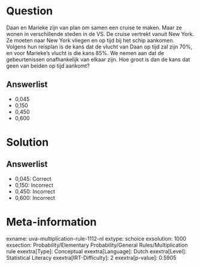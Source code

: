 Question
========

Daan en Marieke zijn van plan om samen een cruise te maken. Maar ze
wonen in verschillende steden in de VS. De cruise vertrekt vanuit New
York. Ze moeten naar New York vliegen en op tijd bij het schip aankomen.
Volgens hun reisplan is de kans dat de vlucht van Daan op tijd zal zijn
70%, en voor Marieke's vlucht is die kans 85%. We nemen aan dat de
gebeurtenissen onafhankelijk van elkaar zijn. Hoe groot is dan de kans
dat geen van beiden op tijd aankomt?

Answerlist
----------

* 0,045
* 0,150
* 0,450
* 0,600

Solution
========

Answerlist
----------

* 0,045: Correct
* 0,150: Incorrect
* 0,450: Incorrect
* 0,600: Incorrect

Meta-information
================
exname: uva-multiplication-rule-1112-nl
extype: schoice
exsolution: 1000
exsection: Probability/Elementary Probability/General Rules/Multiplication rule
exextra[Type]: Conceptual
exextra[Language]: Dutch
exextra[Level]: Statistical Literacy
exextra[IRT-Difficulty]: 2
exextra[p-value]: 0.5905
